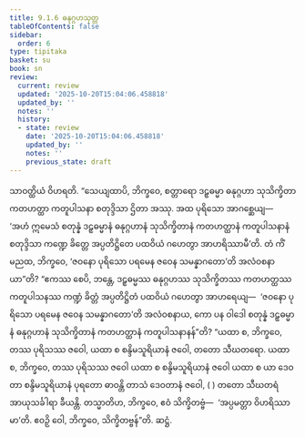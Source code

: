 ```yaml
---
title: 9.1.6 ဓနုဂ္ဂဟသုတ္တ
tableOfContents: false
sidebar:
  order: 6
type: tipitaka
basket: su
book: sn
review:
  current: review
  updated: '2025-10-20T15:04:06.458818'
  updated_by: ''
  notes: ''
  history:
  - state: review
    date: '2025-10-20T15:04:06.458818'
    updated_by: ''
    notes: ''
    previous_state: draft
---
```



<DynamicBreadcrumb />


<ReviewStatus review={frontmatter.review} showDetails={true} />

<HypothesisAnnotation frontmatter={frontmatter} />

<Division number="228" book="sn" e="ch" v="18" p="312">

<Paragraph number="1223" book="sn">
သာဝတ္ထိယံ ဝိဟရတိ. “သေယျထာပိ, ဘိက္ခဝေ, စတ္တာရော ဒဠှဓမ္မာ ဓနုဂ္ဂဟာ သုသိက္ခိတာ ကတဟတ္ထာ ကတူပါသနာ စတုဒ္ဒိသာ ဌိတာ အဿု. အထ ပုရိသော အာဂစ္ဆေယျ—  ‘အဟံ ဣမေသံ စတုန္နံ ဒဠှဓမ္မာနံ ဓနုဂ္ဂဟာနံ သုသိက္ခိတာနံ ကတဟတ္ထာနံ ကတူပါသနာနံ စတုဒ္ဒိသာ ကဏ္ဍေ ခိတ္တေ အပ္ပတိဋ္ဌိတေ ပထဝိယံ ဂဟေတွာ အာဟရိဿာမီ’တိ. တံ ကိံ မညထ, ဘိက္ခဝေ, ‘ဇဝနော ပုရိသော ပရမေန ဇဝေန သမန္နာဂတော’တိ အလံဝစနာယာ”တိ?
</Paragraph>

<Paragraph number="1224" book="sn">
“ဧကဿ စေပိ, ဘန္တေ, ဒဠှဓမ္မဿ ဓနုဂ္ဂဟဿ သုသိက္ခိတဿ ကတဟတ္ထဿ ကတူပါသနဿ ကဏ္ဍံ ခိတ္တံ အပ္ပတိဋ္ဌိတံ ပထဝိယံ ဂဟေတွာ အာဟရေယျ—  ‘ဇဝနော ပုရိသော ပရမေန ဇဝေန သမန္နာဂတော’တိ အလံဝစနာယ, ကော ပန ဝါဒေါ စတုန္နံ ဒဠှဓမ္မာနံ ဓနုဂ္ဂဟာနံ သုသိက္ခိတာနံ ကတဟတ္ထာနံ ကတူပါသနာနန်”တိ?
</Paragraph>

<Paragraph number="1225" book="sn">
“ယထာ စ, ဘိက္ခဝေ, တဿ ပုရိသဿ ဇဝေါ, ယထာ စ စန္ဒိမသူရိယာနံ ဇဝေါ, တတော သီဃတရော. ယထာ စ, ဘိက္ခဝေ, တဿ ပုရိသဿ ဇဝေါ ယထာ စ စန္ဒိမသူရိယာနံ ဇဝေါ ယထာ စ ယာ ဒေဝတာ စန္ဒိမသူရိယာနံ ပုရတော ဓာဝန္တိ တာသံ ဒေဝတာနံ ဇဝေါ, ( ) တတော သီဃတရံ အာယုသင်္ခါရာ ခီယန္တိ. တသ္မာတိဟ, ဘိက္ခဝေ, ဧဝံ သိက္ခိတဗ္ဗံ—  ‘အပ္ပမတ္တာ ဝိဟရိဿာမာ’တိ. ဧဝဉှိ ဝေါ, ဘိက္ခဝေ, သိက္ခိတဗ္ဗန်”တိ.

</Paragraph>
</Division>

<Paragraph number="1226" type="center" book="sn">
ဆဋ္ဌံ.
</Paragraph>